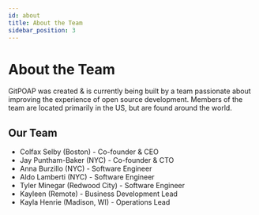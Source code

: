 ```yaml
---
id: about
title: About the Team
sidebar_position: 3
---
```


# About the Team

GitPOAP was created & is currently being built by a team passionate about improving the experience of open source development. Members of the team are located primarily in the US, but are found around the world.

## Our Team

- Colfax Selby (Boston) - Co-founder & CEO
- Jay Puntham-Baker (NYC) - Co-founder & CTO
- Anna Burzillo (NYC) - Software Engineer
- Aldo Lamberti (NYC) - Software Engineer
- Tyler Minegar (Redwood City) - Software Engineer
- Kayleen (Remote) - Business Development Lead
- Kayla Henrie (Madison, WI) - Operations Lead
